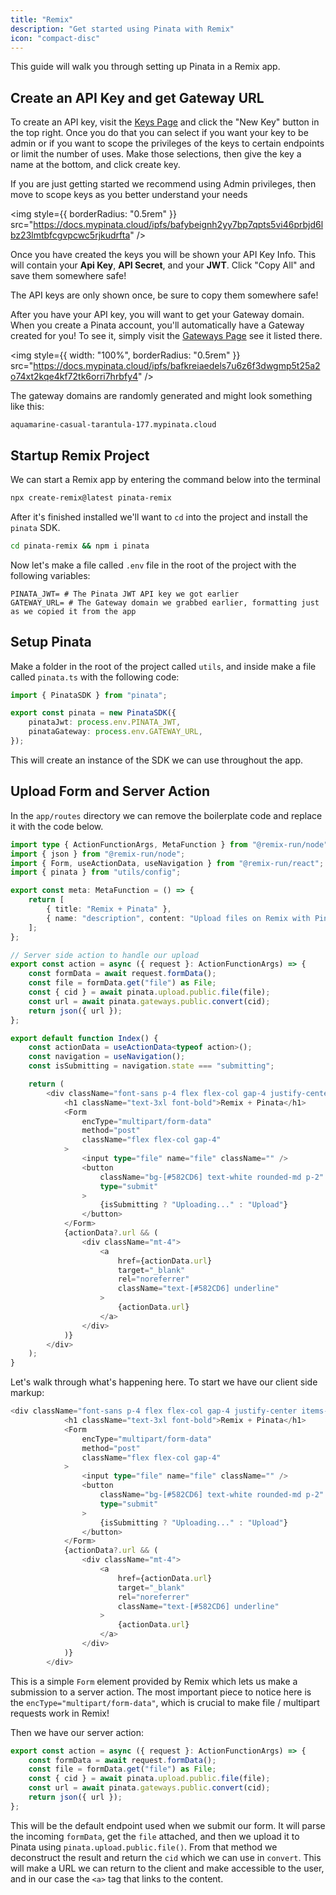 ```yaml
---
title: "Remix"
description: "Get started using Pinata with Remix"
icon: "compact-disc"
---
```


This guide will walk you through setting up Pinata in a Remix app.

## Create an API Key and get Gateway URL

To create an API key, visit the [Keys Page](https://app.pinata.cloud/developers/keys) and click the "New Key" button in the top right. Once you do that you can select if you want your key to be admin or if you want to scope the privileges of the keys to certain endpoints or limit the number of uses. Make those selections, then give the key a name at the bottom, and click create key.

<Note>
  If you are just getting started we recommend using Admin privileges, then move
  to scope keys as you better understand your needs
</Note>

<img
  style={{ borderRadius: "0.5rem" }}
  src="https://docs.mypinata.cloud/ipfs/bafybeignh2yy7bp7qpts5vi46prbjd6lbz23lmtbfcgvpcwc5rjkudrfta"
/>

Once you have created the keys you will be shown your API Key Info. This will contain your **Api Key**, **API Secret**, and your **JWT**. Click "Copy All" and save them somewhere safe!

<Note>
  The API keys are only shown once, be sure to copy them somewhere safe!
</Note>

After you have your API key, you will want to get your Gateway domain. When you create a Pinata account, you'll automatically have a Gateway created for you! To see it, simply visit the [Gateways Page](https://app.pinata.cloud/gateway) see it listed there.

<img
  style={{ width: "100%", borderRadius: "0.5rem" }}
  src="https://docs.mypinata.cloud/ipfs/bafkreiaedels7u6z6f3dwgmp5t25a2o74xt2kqe4kf72tk6orri7hrbfy4"
/>

The gateway domains are randomly generated and might look something like this:

```
aquamarine-casual-tarantula-177.mypinata.cloud
```

## Startup Remix Project

We can start a Remix app by entering the command below into the terminal

```bash
npx create-remix@latest pinata-remix
```

After it's finished installed we'll want to `cd` into the project and install the `pinata` SDK.

```bash
cd pinata-remix && npm i pinata
```

Now let's make a file called `.env` file in the root of the project with the following variables:

```
PINATA_JWT= # The Pinata JWT API key we got earlier
GATEWAY_URL= # The Gateway domain we grabbed earlier, formatting just as we copied it from the app
```

## Setup Pinata

Make a folder in the root of the project called `utils`, and inside make a file called `pinata.ts` with the following code:

```typescript
import { PinataSDK } from "pinata";

export const pinata = new PinataSDK({
	pinataJwt: process.env.PINATA_JWT,
	pinataGateway: process.env.GATEWAY_URL,
});
```

This will create an instance of the SDK we can use throughout the app.

## Upload Form and Server Action

In the `app/routes` directory we can remove the boilerplate code and replace it with the code below.

```typescript app/routes/_index.tsx
import type { ActionFunctionArgs, MetaFunction } from "@remix-run/node";
import { json } from "@remix-run/node";
import { Form, useActionData, useNavigation } from "@remix-run/react";
import { pinata } from "utils/config";

export const meta: MetaFunction = () => {
	return [
		{ title: "Remix + Pinata" },
		{ name: "description", content: "Upload files on Remix with Pinata!" },
	];
};

// Server side action to handle our upload
export const action = async ({ request }: ActionFunctionArgs) => {
	const formData = await request.formData();
	const file = formData.get("file") as File;
	const { cid } = await pinata.upload.public.file(file);
	const url = await pinata.gateways.public.convert(cid);
	return json({ url });
};

export default function Index() {
	const actionData = useActionData<typeof action>();
	const navigation = useNavigation();
	const isSubmitting = navigation.state === "submitting";

	return (
		<div className="font-sans p-4 flex flex-col gap-4 justify-center items-center min-h-screen max-w-[500px] mx-auto">
			<h1 className="text-3xl font-bold">Remix + Pinata</h1>
			<Form
				encType="multipart/form-data"
				method="post"
				className="flex flex-col gap-4"
			>
				<input type="file" name="file" className="" />
				<button
					className="bg-[#582CD6] text-white rounded-md p-2"
					type="submit"
				>
					{isSubmitting ? "Uploading..." : "Upload"}
				</button>
			</Form>
			{actionData?.url && (
				<div className="mt-4">
					<a
						href={actionData.url}
						target="_blank"
						rel="noreferrer"
						className="text-[#582CD6] underline"
					>
						{actionData.url}
					</a>
				</div>
			)}
		</div>
	);
}
```

Let's walk through what's happening here. To start we have our client side markup:

```typescript
<div className="font-sans p-4 flex flex-col gap-4 justify-center items-center min-h-screen max-w-[500px] mx-auto">
			<h1 className="text-3xl font-bold">Remix + Pinata</h1>
			<Form
				encType="multipart/form-data"
				method="post"
				className="flex flex-col gap-4"
			>
				<input type="file" name="file" className="" />
				<button
					className="bg-[#582CD6] text-white rounded-md p-2"
					type="submit"
				>
					{isSubmitting ? "Uploading..." : "Upload"}
				</button>
			</Form>
			{actionData?.url && (
				<div className="mt-4">
					<a
						href={actionData.url}
						target="_blank"
						rel="noreferrer"
						className="text-[#582CD6] underline"
					>
						{actionData.url}
					</a>
				</div>
			)}
		</div>
```

This is a simple `Form` element provided by Remix which lets us make a submission to a server action. The most important piece to notice here is the `encType="multipart/form-data"`, which is crucial to make file / multipart requests work in Remix!

Then we have our server action:

```typescript
export const action = async ({ request }: ActionFunctionArgs) => {
	const formData = await request.formData();
	const file = formData.get("file") as File;
	const { cid } = await pinata.upload.public.file(file);
	const url = await pinata.gateways.public.convert(cid);
	return json({ url });
};
```

This will be the default endpoint used when we submit our form. It will parse the incoming `formData`, get the `file` attached, and then we upload it to Pinata using `pinata.upload.public.file()`. From that method we deconstruct the result and return the `cid` which we can use in `convert`. This will make a URL we can return to the client and make accessible to the user, and in our case the `<a>` tag that links to the content.
